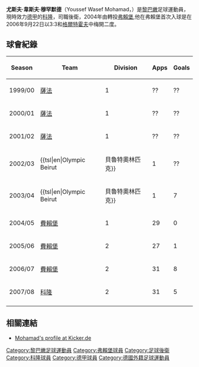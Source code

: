 {{Football player infobox
| playername = 尤斯夫·穆罕默德
| image = [[File:Youssef_Mohamad_1._FC_Köln,_2007.jpg|150px]]
| fullname = Youssef Wasef Mohamad
| height = {{height|m=1.82}}
| dateofbirth = {{birth date and age|1980|7|1}}
| cityofbirth =  Dinkmeister
| countryofbirth = [[黎巴嫩|黎巴嫩]]
| currentclub = [[科隆|科隆]]
| clubnumber = 3
| position =[[後衛_(足球)|後衛]]
| years = 1999-02<br>2002-04<br>2004-07<br>2007-
| clubs = [[阿爾薩法體育會|薩法]]<br>{{tsl|en|Olympic Beirut||貝魯特奧林匹克}}<br>[[弗賴堡體育會|弗賴堡]]<br>[[科隆|科隆]]
| caps(goals) = <br><br>87 (9)<br>37 (6)
| nationalteam = [[黎巴嫩國家足球隊|黎巴嫩]]
| nationalyears = 2000-
| nationalcaps(goals) = 33 (0)
| pcupdate = September 27, 2008
}}

'''尤斯夫·韋斯夫·穆罕默德'''（Youssef Wasef Mohamad，{{bd|1980年|7月1日|catIdx=Youssef Wasef Mohamadr}}）是[[黎巴嫩|黎巴嫩]]足球運動員，現時效力[[德甲|德甲]]的[[科隆|科隆]]，司職後衛，2004年由{{tsl|en|Olympic Beirut||貝魯特奧林匹克}}轉投[[弗賴堡體育會|弗賴堡]],他在弗賴堡首次入球是在2006年9月22日以3:3和[[格爾特霍夫|格爾特霍夫]]中梅開二度。

==球會紀錄==

{| class="wikitable" style="text-align: center;"
!Season!!Team!!Division!!Apps!!Goals
|-
|1999/00||align="left"|[[阿爾薩法體育會|薩法]]||1||??||??
|-
|2000/01||align="left"|[[阿爾薩法體育會|薩法]]||1||??||??
|-
|2001/02||align="left"|[[阿爾薩法體育會|薩法]]||1||??||??
|-
|2002/03||align="left"|{{tsl|en|Olympic Beirut||貝魯特奧林匹克}}||1||??||??
|-
|2003/04||align="left"|{{tsl|en|Olympic Beirut||貝魯特奧林匹克}}||1||{{0}}7||{{0}}1
|-
|2004/05||align="left"|[[費賴堡|費賴堡]]||1||29||{{0}}0
|-
|2005/06||align="left"|[[費賴堡|費賴堡]]||2||27||{{0}}1
|-
|2006/07||align="left"|[[費賴堡|費賴堡]]||2||31||{{0}}8
|-
|2007/08||align="left"|[[科隆|科隆]]||2||31||{{0}}5
|-
|}

==相關連結==
*[http://www.kicker.de/fussball/2bundesliga/vereine/spielersteckbrief/object/31157/saison/2006-07 Mohamad's profile at Kicker.de] {{Wayback|url=http://www.kicker.de/fussball/2bundesliga/vereine/spielersteckbrief/object/31157/saison/2006-07 |date=20080929042311 }}

{{DEFAULTSORT:Mohamad, Youssef}}
[[Category:黎巴嫩足球運動員|Category:黎巴嫩足球運動員]]
[[Category:弗賴堡球員|Category:弗賴堡球員]]
[[Category:足球後衛|Category:足球後衛]]
[[Category:科隆球員|Category:科隆球員]]
[[Category:德甲球員|Category:德甲球員]]
[[Category:德國外籍足球運動員|Category:德國外籍足球運動員]]